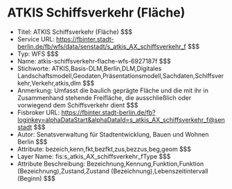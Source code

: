 # ATKIS Schiffsverkehr (Fläche)
- Titel: ATKIS Schiffsverkehr (Fläche) $$$
- Service URL: https://fbinter.stadt-berlin.de/fb/wfs/data/senstadt/s_atkis_AX_schiffsverkehr_f $$$
- Typ: WFS $$$
- Name: atkis-schiffsverkehr-flache-wfs-6927187f $$$
- Stichworte: ATKIS,Basis-DLM,Berlin,DLM,Digitales Landschaftsmodell,Geodaten,Präsentationsmodell,Sachdaten,Schiffsverkehr,Verkehr,atkis,dlm $$$
- Anmerkung: Umfasst die baulich geprägte Fläche und die mit ihr in Zusammenhand stehende Freifläche, die ausschließlich oder vorwiegend dem Schiffsverkehr dient $$$
- Fisbroker URL: https://fbinter.stadt-berlin.de/fb?loginkey=alphaDataStart&alphaDataId=s_atkis_AX_schiffsverkehr_f@senstadt $$$
- Autor: Senatsverwaltung für Stadtentwicklung, Bauen und Wohnen Berlin $$$
- Attribute: bezeich,kenn,fkt,bezfkt,zus,bezzus,beg,geom $$$
- Layer Name: fis:s_atkis_AX_schiffsverkehr_fType $$$
- Attribute Beschreibung: Bezeichnung,Kennung,Funktion,Funktion (Bezeichnung),Zustand,Zustand (Bezeichnung),Lebenszeitintervall (Beginn) $$$

